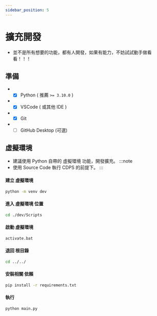```yaml
---
sidebar_position: 5
---
```


# 擴充開發

- 並不是所有想要的功能，都有人開發，如果有能力，不妨試試動手做看看！！！

## 準備
- - [x] Python ( 推薦 `>= 3.10.0` )
- - [x] VSCode ( 或其他 IDE )
- - [x] Git
- - [ ] GitHub Desktop (可選)

## 虛擬環境
- 建議使用 Python 自帶的 虛擬環境 功能，開發擴充。
:::note
- 使用 Source Code 執行 CDPS 的前提下。
:::
#### 建立 虛擬環境
```bash
python -m venv dev
```
#### 進入 虛擬環境 位置
```bash
cd ./dev/Scripts
```
#### 啟動 虛擬環境
```bash
activate.bat
```
#### 退回 根目錄
```bash
cd ../../
```
#### 安裝相關 依賴
```bash
pip install -r requirements.txt
```
#### 執行
```
python main.py
```